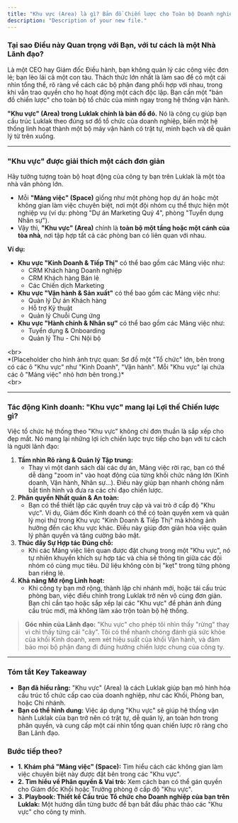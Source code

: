```yaml
---
title: "Khu vực (Area) là gì? Bản đồ Chiến lược cho Toàn bộ Doanh nghiệp của Bạn"
description: "Description of your new file."
---
```


### **Tại sao Điều này Quan trọng với Bạn, với tư cách là một Nhà Lãnh đạo?**

Là một CEO hay Giám đốc Điều hành, bạn không quản lý các công việc đơn lẻ; bạn lèo lái cả một con tàu. Thách thức lớn nhất là làm sao để có một cái nhìn tổng thể, rõ ràng về cách các bộ phận đang phối hợp với nhau, trong khi vẫn trao quyền cho họ hoạt động một cách độc lập. Bạn cần một "bản đồ chiến lược" cho toàn bộ tổ chức của mình ngay trong hệ thống vận hành.

**"Khu vực" (Area) trong Luklak chính là bản đồ đó.** Nó là công cụ giúp bạn cấu trúc Luklak theo đúng sơ đồ tổ chức của doanh nghiệp, biến một hệ thống linh hoạt thành một bộ máy vận hành có trật tự, minh bạch và dễ quản lý từ trên xuống.

---

### **"Khu vực" được giải thích một cách đơn giản**

Hãy tưởng tượng toàn bộ hoạt động của công ty bạn trên Luklak là một tòa nhà văn phòng lớn.

- Mỗi **"Mảng việc" (Space)** giống như một phòng họp dự án hoặc một không gian làm việc chuyên biệt, nơi một đội nhóm cụ thể thực hiện một nghiệp vụ (ví dụ: phòng "Dự án Marketing Quý 4", phòng "Tuyển dụng Nhân sự").
- Vậy thì, **"Khu vực" (Area)** chính là **toàn bộ một tầng hoặc một cánh của tòa nhà**, nơi tập hợp tất cả các phòng ban có liên quan với nhau.

**Ví dụ:**

- **Khu vực "Kinh Doanh & Tiếp Thị"** có thể bao gồm các Mảng việc như:
  - CRM Khách hàng Doanh nghiệp
  - CRM Khách hàng Bán lẻ
  - Các Chiến dịch Marketing
- **Khu vực "Vận hành & Sản xuất"** có thể bao gồm các Mảng việc như:
  - Quản lý Dự án Khách hàng
  - Hỗ trợ Kỹ thuật
  - Quản lý Chuỗi Cung ứng
- **Khu vực "Hành chính & Nhân sự"** có thể bao gồm các Mảng việc như:
  - Tuyển dụng & Onboarding
  - Quản lý Thu - Chi Nội bộ

\<br\>\
\*(Placeholder cho hình ảnh trực quan: Sơ đồ một "Tổ chức" lớn, bên trong có các ô "Khu vực" như "Kinh Doanh", "Vận hành". Mỗi "Khu vực" lại chứa các ô "Mảng việc" nhỏ hơn bên trong.)\*\
\<br\>

---

### **Tác động Kinh doanh: "Khu vực" mang lại Lợi thế Chiến lược gì?**

Việc tổ chức hệ thống theo "Khu vực" không chỉ đơn thuần là sắp xếp cho đẹp mắt. Nó mang lại những lợi ích chiến lược trực tiếp cho bạn với tư cách là người lãnh đạo:

1. **Tầm nhìn Rõ ràng & Quản lý Tập trung:**
   - Thay vì một danh sách dài các dự án, Mảng việc rời rạc, bạn có thể dễ dàng "zoom in" vào hoạt động của từng khối chức năng lớn (Kinh doanh, Vận hành, Nhân sự...). Điều này giúp bạn nhanh chóng nắm bắt tình hình và đưa ra các chỉ đạo chiến lược.
2. **Phân quyền Nhất quán & An toàn:**
   - Bạn có thể thiết lập các quyền truy cập và vai trò ở cấp độ "Khu vực". Ví dụ, Giám đốc Kinh doanh có thể có toàn quyền xem và quản lý mọi thứ trong Khu vực "Kinh Doanh & Tiếp Thị" mà không ảnh hưởng đến các khu vực khác. Điều này giúp đơn giản hóa việc quản lý phân quyền và tăng cường bảo mật.
3. **Thúc đẩy Sự Hợp tác Đúng chỗ:**
   - Khi các Mảng việc liên quan được đặt chung trong một "Khu vực", nó tự nhiên khuyến khích sự hợp tác và chia sẻ thông tin giữa các đội nhóm có cùng mục tiêu. Dữ liệu không còn bị "kẹt" trong từng phòng ban riêng lẻ.
4. **Khả năng Mở rộng Linh hoạt:**
   - Khi công ty bạn mở rộng, thành lập chi nhánh mới, hoặc tái cấu trúc phòng ban, việc điều chỉnh trong Luklak trở nên vô cùng đơn giản. Bạn chỉ cần tạo hoặc sắp xếp lại các "Khu vực" để phản ánh đúng cấu trúc mới, mà không làm xáo trộn toàn bộ hệ thống.

> **Góc nhìn của Lãnh đạo:** "Khu vực" cho phép tôi nhìn thấy "rừng" thay vì chỉ thấy từng cái "cây". Tôi có thể nhanh chóng đánh giá sức khỏe của khối Kinh doanh, xem xét hiệu suất của khối Vận hành, và đảm bảo mọi bộ phận đang đi đúng hướng chiến lược chung của công ty.

---

### **Tóm tắt Key Takeaway**

- **Bạn đã hiểu rằng:** "Khu vực" (Area) là cách Luklak giúp bạn mô hình hóa cấu trúc tổ chức cấp cao của doanh nghiệp, như các Khối, Phòng ban, hoặc Chi nhánh.
- **Bạn có thể hình dung:** Việc áp dụng "Khu vực" sẽ giúp hệ thống vận hành Luklak của bạn trở nên có trật tự, dễ quản lý, an toàn hơn trong phân quyền, và cung cấp một cái nhìn tổng quan chiến lược rõ ràng cho Ban Lãnh đạo.

### **Bước tiếp theo?**

- **1. Khám phá "Mảng việc" (Space):** Tìm hiểu cách các không gian làm việc chuyên biệt này được đặt bên trong các "Khu vực".
- **2. Tìm hiểu về Phân quyền & Vai trò:** Xem cách bạn có thể gán quyền cho Giám đốc Khối hoặc Trưởng phòng ở cấp độ "Khu vực".
- **3. Playbook: Thiết kế Cấu trúc Tổ chức cho Doanh nghiệp của bạn trên Luklak:** Một hướng dẫn từng bước để bạn bắt đầu phác thảo các "Khu vực" cho công ty mình.